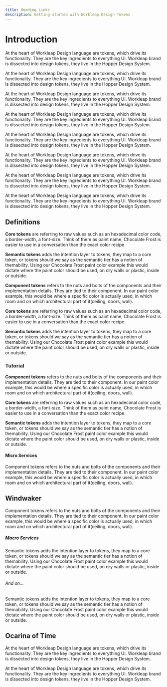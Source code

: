 ```yaml
---
title: Heading Links
description: Getting started with Workleap Design Tokens
---
```


# Introduction

At the heart of Workleap Design language are tokens, which drive its functionality. They are the key ingredients to everything UI. Workleap brand is dissected into design tokens, they live in the Hopper Design System.

At the heart of Workleap Design language are tokens, which drive its functionality. They are the key ingredients to everything UI. Workleap brand is dissected into design tokens, they live in the Hopper Design System.

At the heart of Workleap Design language are tokens, which drive its functionality. They are the key ingredients to everything UI. Workleap brand is dissected into design tokens, they live in the Hopper Design System.

At the heart of Workleap Design language are tokens, which drive its functionality. They are the key ingredients to everything UI. Workleap brand is dissected into design tokens, they live in the Hopper Design System.

At the heart of Workleap Design language are tokens, which drive its functionality. They are the key ingredients to everything UI. Workleap brand is dissected into design tokens, they live in the Hopper Design System.

At the heart of Workleap Design language are tokens, which drive its functionality. They are the key ingredients to everything UI. Workleap brand is dissected into design tokens, they live in the Hopper Design System.

At the heart of Workleap Design language are tokens, which drive its functionality. They are the key ingredients to everything UI. Workleap brand is dissected into design tokens, they live in the Hopper Design System.

At the heart of Workleap Design language are tokens, which drive its functionality. They are the key ingredients to everything UI. Workleap brand is dissected into design tokens, they live in the Hopper Design System.

## Definitions

**Core tokens** are referring to raw values such as an hexadecimal color code, a border-width, a font-size. Think of them as paint name, Chocolate Frost is easier to use in a conversation than the exact color recipe.

**Semantic tokens** adds the intention layer to tokens, they map to a core token, or tokens should we say as the semantic tier has a notion of themability. Using our Chocolate Frost paint color example this would dictate where the paint color should be used, on dry walls or plastic, inside or outside.

**Component tokens** refers to the nuts and bolts of the components and their implementation details.  They are tied to their component. In our paint color example, this would be where a specific color is actually used, in which room and on which architectural part of it(ceiling, doors, wall).

**Core tokens** are referring to raw values such as an hexadecimal color code, a border-width, a font-size. Think of them as paint name, Chocolate Frost is easier to use in a conversation than the exact color recipe.

**Semantic tokens** adds the intention layer to tokens, they map to a core token, or tokens should we say as the semantic tier has a notion of themability. Using our Chocolate Frost paint color example this would dictate where the paint color should be used, on dry walls or plastic, inside or outside.

### Tutorial

**Component tokens** refers to the nuts and bolts of the components and their implementation details.  They are tied to their component. In our paint color example, this would be where a specific color is actually used, in which room and on which architectural part of it(ceiling, doors, wall).

**Core tokens** are referring to raw values such as an hexadecimal color code, a border-width, a font-size. Think of them as paint name, Chocolate Frost is easier to use in a conversation than the exact color recipe.

**Semantic tokens** adds the intention layer to tokens, they map to a core token, or tokens should we say as the semantic tier has a notion of themability. Using our Chocolate Frost paint color example this would dictate where the paint color should be used, on dry walls or plastic, inside or outside.

#### Micro Services

Component tokens refers to the nuts and bolts of the components and their implementation details.  They are tied to their component. In our paint color example, this would be where a specific color is actually used, in which room and on which architectural part of it(ceiling, doors, wall).

## Windwaker

Component tokens refers to the nuts and bolts of the components and their implementation details.  They are tied to their component. In our paint color example, this would be where a specific color is actually used, in which room and on which architectural part of it(ceiling, doors, wall).

##### Macro Services

Semantic tokens adds the intention layer to tokens, they map to a core token, or tokens should we say as the semantic tier has a notion of themability. Using our Chocolate Frost paint color example this would dictate where the paint color should be used, on dry walls or plastic, inside or outside.

###### And on...

Semantic tokens adds the intention layer to tokens, they map to a core token, or tokens should we say as the semantic tier has a notion of themability. Using our Chocolate Frost paint color example this would dictate where the paint color should be used, on dry walls or plastic, inside or outside.

## Ocarina of Time

At the heart of Workleap Design language are tokens, which drive its functionality. They are the key ingredients to everything UI. Workleap brand is dissected into design tokens, they live in the Hopper Design System.

At the heart of Workleap Design language are tokens, which drive its functionality. They are the key ingredients to everything UI. Workleap brand is dissected into design tokens, they live in the Hopper Design System.
